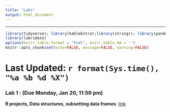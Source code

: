 ```yaml
---
title: "Labs"
output: html_document
---
```

---
```r
library(tidyverse); library(kableExtra);library(stringr); library(pander)
library(lubridate)
options(knitr.table.format = "html", knitr.kable.NA = '') 
knitr::opts_chunk$set(echo=FALSE, message=FALSE, warning=FALSE) 
```

# Last Updated: `r format(Sys.time(), "%a %b %d %X")` {.tabset .tabset-fade .tabset-pills}

### Lab 1 : (Due Monday, Jan 20, 11:59 pm)

**R projects, Data structures, subsetting data frames**: [link](labs/lab1/code/01_baseR.html){target="_blank"}

  
